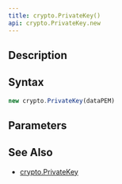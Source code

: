 ```yaml
---
title: crypto.PrivateKey()
api: crypto.PrivateKey.new
---
```


## Description

<Summary/>

## Syntax

``` js
new crypto.PrivateKey(dataPEM)
```

## Parameters

<Parameters/>

## See Also

* [crypto.PrivateKey](/reference/api/crypto/PrivateKey)
